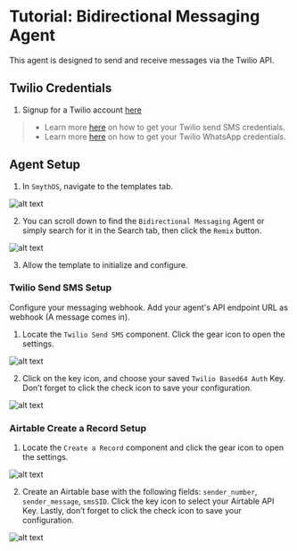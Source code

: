 # Tutorial: Bidirectional Messaging Agent

This agent is designed to send and receive messages via the Twilio API.

<YouTube videoId="x7b99ekK9oA" title="SmythOS -  Bidirectional Messaging Agent" />

## Twilio Credentials

1. Signup for a Twilio account [here](https://www.twilio.com/)

> - Learn more [here](https://app.smythos.com/doc/#/components/integrations/twilio?id=send-sms) on how to get your Twilio send SMS credentials.
> - Learn more [here](https://app.smythos.com/doc/#/components/integrations/twilio?id=send-whatsapp-message) on how to get your Twilio WhatsApp credentials.

## Agent Setup

1. In `SmythOS`, navigate to the templates tab. 

<Image src="/img/bidirectional_messaging/Image 1.png" alt="alt text" />

2. You can scroll down to find the `Bidirectional Messaging` Agent or simply search for it in the Search tab, then click the `Remix` button.

<Image src="/img/bidirectional_messaging/Image 2.png" alt="alt text" />

3. Allow the template to initialize and configure.

### Twilio Send SMS Setup

Configure your messaging webhook. Add your agent's API endpoint URL as webhook (A message comes in).

1. Locate the `Twilio Send SMS` component. Click the gear icon to open the settings.

<Image src="/img/bidirectional_messaging/Image 3.png" alt="alt text" />

2. Click on the key icon, and choose your saved `Twilio Based64 Auth` Key. Don’t forget to click the check icon to save your configuration.

<Image src="/img/bidirectional_messaging/Image 4.png" alt="alt text" />

### Airtable Create a Record Setup

1. Locate the `Create a Record` component and click the gear icon to open the settings.

<Image src="/img/bidirectional_messaging/Image 5.png" alt="alt text" />

2. Create an Airtable base with the following fields: `sender_number`, `sender_message`, `smsSID`. Click the key icon to select your Airtable API Key. Lastly, don’t forget to click the check icon to save your configuration.

<Image src="/img/bidirectional_messaging/Image 6.png" alt="alt text" />